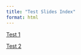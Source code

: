 ```yaml
---
title: "Test Slides Index"
format: html
---
```


[Test 1](https://filebb.github.io/test_slides/Test_1.html)

[Test 2](https://filebb.github.io/test_slides/Test_2.html)